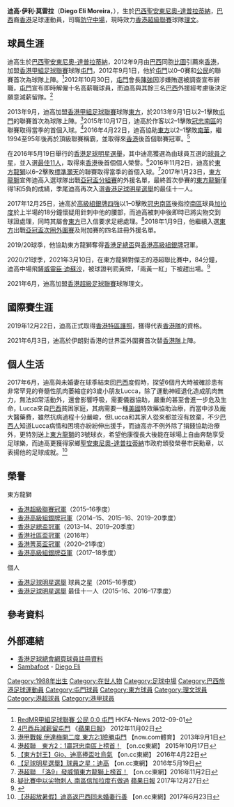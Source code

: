 {{Infobox football biography
| name        = 迪高 <br>  Diego Eli
| fullname    = Diego Eli Moreira 
| nickname    = 
| image       = Diego Eli.jpg
| birth_date  = {{Birth date and age|1988|9|4}}
| birth_place = [[巴西|巴西]]，[[聖安東尼奧-達普拉蒂納|聖安東尼奧-達普拉蒂納]]
| height      = {{height|m=1.80}}
| position    = [[防守中場|防守中場]]
| currentclub = [[理文足球會|理文]]
| clubnumber  = 13
| youthyears1 = 1999–2002
| youthclubs1 = {{tsl|pt|Associação Atlética Banco do Brasil|AABB巴西銀行體育協會}}
| youthyears2 = 2002–2005
| youthclubs2 = {{tsl|en|UPE Clube de Campo|UPE坎普會}}
| years1 = 2006
| clubs1 = {{tsl|en|Associação Ibaiti|伊巴伊蒂體育會}}
| caps1  = 
| goals1 = 
| years2 = 2006
| clubs2 = {{tsl|pt|Real Brasil Clube de Futebol|皇家巴西}}               
| caps2  = 
| goals2 = 
| years3 = 2007
| clubs3 = {{tsl|en|Sociedade Esportiva e Recreativa Caxias do Sul|南卡希亞斯體育協會|南卡希亞斯}}    
| caps3  = 
| goals3 = 
| years4 = 2008
| clubs4 = {{tsl|en|Esporte Clube Pelotas|彼路泰斯}}          
| caps4  = 
| goals4 = 
| years5 = 2009
| clubs5 = {{tsl|en|Londrina Esporte Clube|朗迪連拿}} 
| caps5  = 
| goals5 = 
| years6 = 2010–2011 
| clubs6 = {{tsl|en|Esporte Clube Avenida|艾雲尼達}}               
| caps6  = 9
| goals6 = 0
| years7 = 2011
| clubs7 = → {{tsl|en|Goiatuba Esporte Clube|哥亞杜巴}} 
| caps7  = 
| goals7 = 
| years8 = 2011
| clubs8 = {{tsl|en|Clube Esportivo Bento Gonçalves|賓度干卡維斯}}   
| caps8  = 26
| goals8 = 1
| years9 = 2012
| clubs9 = {{tsl|en|Juventus Atlético Clube|祖雲達斯體育會}}          
| caps9  = 
| goals9 = 
| years10 = 2012–2013
| clubs10 = [[屯門體育會足球隊|屯門]]
| caps10  = 17
| goals10 = 0
| years11 = 2013–2021
| clubs11 = [[東方足球隊|東方龍獅]]
| caps11  = 106
| goals11 = 14
| years12 = 2021–
| clubs12 = [[理文足球會|理文]]
| caps12  = 0
| goals12 = 0
| nationalyears1 = 2021–
| nationalteam1  = [[香港足球代表隊|香港]]
| nationalcaps1  = 3
| nationalgoals1 = 0
| pcupdate = 2021年6月1日
| ntupdate = 
}}

'''迪高·伊利·莫雷拉'''（'''Diego Eli Moreira '''，{{bd|1988年|9月4日|}}），生於[[巴西|巴西]][[聖安東尼奧-達普拉蒂納|聖安東尼奧-達普拉蒂納]]，[[巴西|巴西]]裔[[香港|香港]]足球運動員，司職[[防守中場|防守中場]]，現時效力[[香港超級聯賽|香港超級聯賽]]球隊[[理文足球會|理文]]。

==球員生涯==
迪高生於[[巴西|巴西]][[聖安東尼奧-達普拉蒂納|聖安東尼奧-達普拉蒂納]]，2012年9月由[[巴西|巴西]]同胞[[羅拔圖·法朗沙|比圖]]引薦來[[香港|香港]]，加盟[[香港甲組足球聯賽|香港甲組足球聯賽]]球隊[[屯門體育會足球隊|屯門]]，2012年9月1日，他於[[屯門體育會足球隊|屯門]]以0–0賽和[[公民足球隊|公民]]的聯賽首次為球隊上陣。<ref>[http://www.hkfa.com/news_details/9783 RedMR甲組足球聯賽 公民 0:0 屯門] {{Wayback|url=http://www.hkfa.com/news_details/9783 |date=20160807011509 }} HKFA-News 2012-09-01</ref>2012年10月30日，[[屯門體育會足球隊|屯門]]會長[[陳強_(政協)|陳強]]因涉嫌賄選被調查宣布辭職，[[屯門體育會足球隊|屯門]]宣布即時解僱十名高薪職球員，而迪高與其餘三名[[巴西|巴西]]外援經考慮後決定願意減薪留隊。<ref>[http://hk.apple.nextmedia.com/sports/art/20121102/18055198 4巴西兵減薪留屯門] {{Wayback|url=http://hk.apple.nextmedia.com/sports/art/20121102/18055198 |date=20140903105723 }}《[[蘋果日報|蘋果日報]]》 2012年11月02日</ref>

2013年9月，迪高加盟[[香港甲組足球聯賽|香港甲組足球聯賽]]球隊[[東方足球隊|東方]]，於2013年9月1日以2–1擊敗[[屯門體育會足球隊|屯門]]的聯賽首次為球隊上陣。<ref>[http://news.now.com/home/sports/player?newsId=sp8050155288 港甲戰報 伊達梅開二度 東方2:1險勝屯門] {{Wayback|url=http://news.now.com/home/sports/player?newsId=sp8050155288 |date=20201201145851 }} 【now.com體育】 2013年9月1日</ref>2015年10月17日，迪高於作客以2–1擊敗[[冠忠南區|冠忠南區]]的聯賽取得當季的首個入球。<ref>[http://hk.on.cc/hk/bkn/cnt/sport/20151017/bkn-20151017162418388-1017_00882_001.html 港超聯　東方2：1贏冠忠南區上榜首！] {{Wayback|url=http://hk.on.cc/hk/bkn/cnt/sport/20151017/bkn-20151017162418388-1017_00882_001.html |date=20190425073851 }} 【on.cc東網】 2015年10月17日</ref>2016年4月22日，迪高協助[[東方足球隊|東方]]以2–1擊敗[[南華足球隊|南華]]，繼1994至95年後再於頂級聯賽稱霸，並取得來[[香港|香港]]後首個聯賽冠軍。<ref>[http://hk.on.cc/hk/bkn/cnt/sport/20160422/bkn-20160422225445004-0422_00882_001.html 【東方封王】Gio、迪高捧盃吐烏氣] {{Wayback|url=http://hk.on.cc/hk/bkn/cnt/sport/20160422/bkn-20160422225445004-0422_00882_001.html |date=20200806020729 }} 【on.cc東網】 2016年4月22日</ref>

在2016年5月19日舉行的[[香港足球明星選舉|香港足球明星選舉]]，其中迪高獲選為由球員互選的[[香港足球明星選舉|球員之星]]，並入選[[香港足球明星選舉|最佳11人]]，取得來[[香港|香港]]後首個個人榮譽。<ref>[http://hk.on.cc/hk/bkn/cnt/sport/20160519/bkn-20160519194737280-0519_00882_001.html 【足球明星選舉】球員之星：迪高] {{Wayback|url=http://hk.on.cc/hk/bkn/cnt/sport/20160519/bkn-20160519194737280-0519_00882_001.html |date=20200804211144 }} 【on.cc東網】 2016年5月19日</ref>2016年11月2日，迪高於[[東方足球隊|東方龍獅]]以6–2擊敗[[標準灝天|標準灝天]]的聯賽取得當季的首個入球。<ref>[http://hk.on.cc/hk/bkn/cnt/sport/20161102/bkn-20161102215336919-1102_00882_001.html 港超聯　「洛9」發威領東方龍獅上榜首！] {{Wayback|url=http://hk.on.cc/hk/bkn/cnt/sport/20161102/bkn-20161102215336919-1102_00882_001.html |date=20210121064901 }} 【on.cc東網】2016年11月2日</ref>2017年1月23日，[[東方龍獅|東方龍獅]]宣佈迪高入選球隊出戰[[2017年亞足聯冠軍聯賽|亞冠盃分組賽]]的外援名單，最終首次參賽的[[東方龍獅|東方龍獅]]僅得1和5負的成綪，季尾迪高再次入選[[香港足球明星選舉|香港足球明星選舉]]的最佳十一人。

2017年12月25日，迪高於[[2017–18年香港高級組銀牌|高級組銀牌四強]]以1–0擊敗[[南區足球會|冠忠南區]]後指控[[南區足球會|南區]]球員[[迪亞高·加拉度|加拉度]]於上半場的18分鐘懷疑用針刺中他的腰部，而迪高被刺中後即時已將尖物交到球證處理，同時其屬會[[東方足球隊|東方]]已入信要求足總處理。<ref>[https://hk.sports.appledaily.com/sports/realtime/article/20171227/57632700 疑比賽中以尖物刺人 南區信加拉度冇做過] {{Wayback|url=https://hk.sports.appledaily.com/sports/realtime/article/20171227/57632700 |date=20171227235326 }} [[蘋果日報|蘋果日報]] 2017年12月27日</ref>2018年1月9日，他繼續入選[[東方足球隊|東方]]出戰[[2018年亞洲聯賽冠軍盃|亞冠盃次圈外圍賽]]及附加賽的四名註冊外援名單。

2019/20球季，他協助東方龍獅奪得[[香港足總盃|香港足總盃]]與[[香港高級組銀牌|香港高級組銀牌]]冠軍。

2020/21球季，2021年3月10日，在東方龍獅對傑志的港超聯比賽中，84分鐘，迪高中場飛鏟[[威靈臣·迪蘇沙|威靈臣·迪蘇沙]]，被球證判罰黃牌，「兩黃一紅」下被趕出場。<ref>{{cite web|url=https://hk.on.cc/hk/bkn/cnt/sport/20210310/bkn-20210310220559458-0310_00882_001.html?eventsection=hk_sport&eventid=4028828d4d9a0d6f014dc43e82ec5983|title=港超聯　丹恩奴域一箭定江山　傑志1球險勝東方龍獅|date=2021年3月10日|newspaper=[[東網|東網]]}}</ref>

2021年6月，迪高加盟[[香港超級足球聯賽|香港超級足球聯賽]]球隊理文。

==國際賽生涯==
2019年12月22日，迪高正式取得[[香港特區護照|香港特區護照]]，獲得代表[[香港足球代表隊|香港隊]]的資格。

2021年6月3日，迪高於伊朗對香港的世界盃外圍賽首次替[[香港足球代表隊|香港隊]]上陣。

==個人生活==
2017年6月，迪高與未婚妻在球季結束回[[巴西|巴西]]度假時，探望6個月大時被確診患有非常罕見的脊髓性肌肉萎縮症的3歲小朋友Lucca，除了運動神經退化造成肌肉無力，無法如常活動外，還會影響呼吸，需要儀器協助，嚴重的甚至會進一步危及生命，Lucca來自[[巴西|巴西]]貧困家庭，其病需要一種[[美國|美國]]特效藥協助治療，而當中涉及龐大醫藥費，雖然抗病過程十分嚴峻，但Lucca和其家人從來都並沒有放棄，不少[[巴西人|巴西人]]知道Lucca病情和困境亦紛紛伸出援手，而迪高亦不例外除了捐錢協助治療外，更特別送上[[東方足球隊|東方龍獅]]的3號球衣，希望他康復長大後能在球場上自由奔馳享受足球樂，而迪高更獲得家鄉[[聖安東尼奧-達普拉蒂納|聖安東尼奧-達普拉蒂納]]市政府頒發榮譽市民勳章，以表揚他的足球成就。<ref>[http://hk.on.cc/hk/bkn/cnt/sport/20170623/bkn-20170623113412208-0623_00882_001.html?eventsection=hk_sport&eventid=4028828d4d9a0d6f014dc43e82ec5983 【港超放暑假】迪高返巴西同未婚妻行善] {{Wayback|url=http://hk.on.cc/hk/bkn/cnt/sport/20170623/bkn-20170623113412208-0623_00882_001.html?eventsection=hk_sport&eventid=4028828d4d9a0d6f014dc43e82ec5983 |date=20190207130412 }}【on.cc東網】2017年6月23日</ref>

==榮譽==
;東方龍獅
* [[香港超級聯賽|香港超級聯賽冠軍]]（2015–16季度）
* [[香港高級組銀牌|香港高級組銀牌冠軍]]（2014–15、2015–16、2019–20季度）
* [[香港足總盃|香港足總盃冠軍]]（2013–14、2019–20季度）
* [[社區盃|香港社區盃冠軍]]（2016年）
* [[香港菁英盃|香港菁英盃冠軍]]（2020–21季度）
* [[2017–18年香港高級組銀牌|香港高級組銀牌亞軍]]（2017–18季度）

;個人
* [[香港足球明星選舉|香港足球明星選舉]] 球員之星（2015–16季度）
* [[香港足球明星選舉|香港足球明星選舉]] 最佳十一人（2015–16、2016–17季度）

==參考資料==
{{Reflist}}

==外部連結==
*[https://www.hkfa.com/ch/club/12/detail?player=11793 香港足球總會網頁球員註冊資料] {{Wayback|url=https://www.hkfa.com/ch/club/12/detail?player=11793 |date=20210424125743 }}
*[http://www.sambafoot.com/pt/ Sambafoot] {{Wayback|url=http://www.sambafoot.com/pt/ |date=20210125174758 }} - [http://www.sambafoot.com/pt/jogadores/226055_diego_eli.html Diego Eli] {{Wayback|url=http://www.sambafoot.com/pt/jogadores/226055_diego_eli.html |date=20170328204044 }}{{pt icon}}

{{理文球員名單}}

{{DEFAULTSORT:Diego Eli Moreira}} 
[[Category:1988年出生|Category:1988年出生]]
[[Category:在世人物|Category:在世人物]]
[[Category:足球中場|Category:足球中場]]
[[Category:巴西旅港足球運動員|Category:巴西旅港足球運動員]]
[[Category:屯門球員|Category:屯門球員]]
[[Category:東方球員|Category:東方球員]]
[[Category:理文球員|Category:理文球員]]
[[Category:港超球員|Category:港超球員]]
[[Category:港甲球員|Category:港甲球員]]
